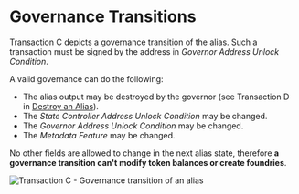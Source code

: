 # Governance Transitions

Transaction C depicts a governance transition of the alias. Such a transaction must be signed by the address in
_Governor Address Unlock Condition_.

A valid governance can do the following:

- The alias output may be destroyed by the governor (see Transaction D in [Destroy an Alias](destroy.mdx)).
- The _State Controller Address Unlock Condition_ may be changed.
- The _Governor Address Unlock Condition_ may be changed.
- The _Metadata Feature_ may be changed.

No other fields are allowed to change in the next alias state, therefore **a governance transition can't modify token
balances or create foundries**.

![Transaction C - Governance transition of an alias](/img/stardust_explanations/stardust_ledger_anatomy/alias_transaction/tx_C.svg)

